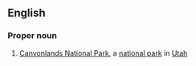 ==English==
{{wikipedia}}
===Proper noun===
{{en-proper-noun}}

# [[w:Canyonlands National Park|Canyonlands National Park]], a [[national park]] in [[Utah]]
